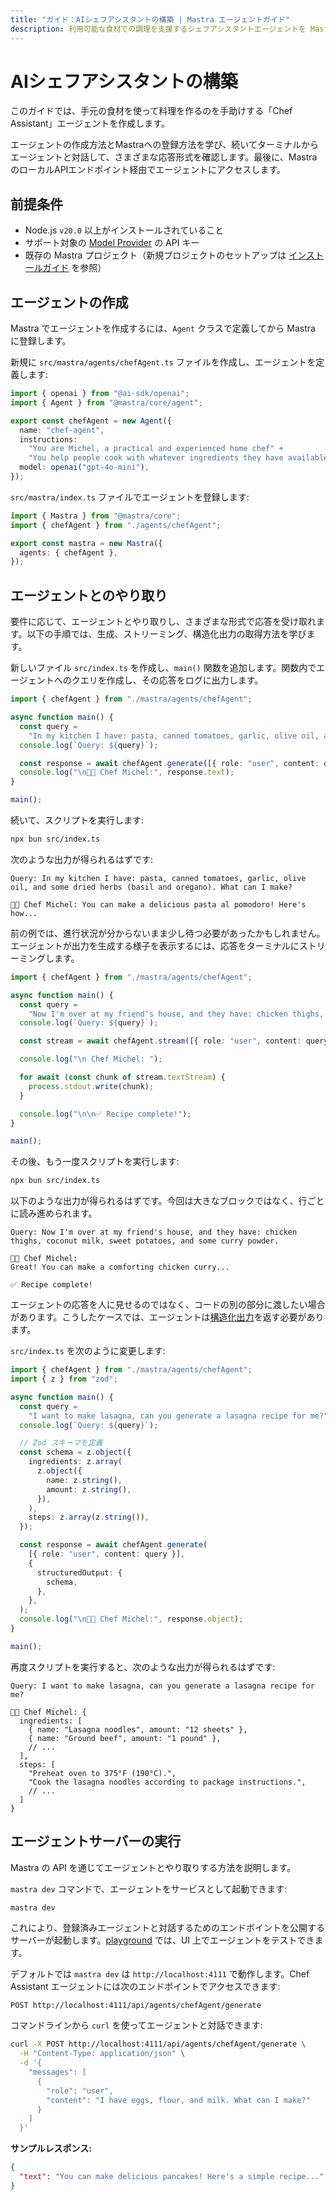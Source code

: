```yaml
---
title: "ガイド：AIシェフアシスタントの構築 | Mastra エージェントガイド"
description: 利用可能な食材での調理を支援するシェフアシスタントエージェントを Mastra で作成するためのガイド。
---
```




# AIシェフアシスタントの構築

このガイドでは、手元の食材を使って料理を作るのを手助けする「Chef Assistant」エージェントを作成します。

エージェントの作成方法とMastraへの登録方法を学び、続いてターミナルからエージェントと対話して、さまざまな応答形式を確認します。最後に、MastraのローカルAPIエンドポイント経由でエージェントにアクセスします。

<YouTube id="_tZhOqHCrF0" />

## 前提条件

- Node.js `v20.0` 以上がインストールされていること
- サポート対象の [Model Provider](/models) の API キー
- 既存の Mastra プロジェクト（新規プロジェクトのセットアップは [インストールガイド](/docs/getting-started/installation) を参照）

## エージェントの作成

Mastra でエージェントを作成するには、`Agent` クラスで定義してから Mastra に登録します。

<Steps>

<StepItem>

新規に `src/mastra/agents/chefAgent.ts` ファイルを作成し、エージェントを定義します:

```ts copy title="src/mastra/agents/chefAgent.ts"
import { openai } from "@ai-sdk/openai";
import { Agent } from "@mastra/core/agent";

export const chefAgent = new Agent({
  name: "chef-agent",
  instructions:
    "You are Michel, a practical and experienced home chef" +
    "You help people cook with whatever ingredients they have available.",
  model: openai("gpt-4o-mini"),
});
```

</StepItem>

<StepItem>

`src/mastra/index.ts` ファイルでエージェントを登録します:

```ts copy title="src/mastra/index.ts" {2, 5}
import { Mastra } from "@mastra/core";
import { chefAgent } from "./agents/chefAgent";

export const mastra = new Mastra({
  agents: { chefAgent },
});
```

</StepItem>

</Steps >

## エージェントとのやり取り

要件に応じて、エージェントとやり取りし、さまざまな形式で応答を受け取れます。以下の手順では、生成、ストリーミング、構造化出力の取得方法を学びます。

<Steps>

<StepItem>

新しいファイル `src/index.ts` を作成し、`main()` 関数を追加します。関数内でエージェントへのクエリを作成し、その応答をログに出力します。

```ts copy title="src/index.ts"
import { chefAgent } from "./mastra/agents/chefAgent";

async function main() {
  const query =
    "In my kitchen I have: pasta, canned tomatoes, garlic, olive oil, and some dried herbs (basil and oregano). What can I make?";
  console.log(`Query: ${query}`);

  const response = await chefAgent.generate([{ role: "user", content: query }]);
  console.log("\n👨‍🍳 Chef Michel:", response.text);
}

main();
```

続いて、スクリプトを実行します:

```bash copy
npx bun src/index.ts
```

次のような出力が得られるはずです:

```
Query: In my kitchen I have: pasta, canned tomatoes, garlic, olive oil, and some dried herbs (basil and oregano). What can I make?

👨‍🍳 Chef Michel: You can make a delicious pasta al pomodoro! Here's how...
```

</StepItem>

<StepItem>

前の例では、進行状況が分からないまま少し待つ必要があったかもしれません。エージェントが出力を生成する様子を表示するには、応答をターミナルにストリーミングします。

```ts copy title="src/index.ts"
import { chefAgent } from "./mastra/agents/chefAgent";

async function main() {
  const query =
    "Now I'm over at my friend's house, and they have: chicken thighs, coconut milk, sweet potatoes, and some curry powder.";
  console.log(`Query: ${query}`);

  const stream = await chefAgent.stream([{ role: "user", content: query }]);

  console.log("\n Chef Michel: ");

  for await (const chunk of stream.textStream) {
    process.stdout.write(chunk);
  }

  console.log("\n\n✅ Recipe complete!");
}

main();
```

その後、もう一度スクリプトを実行します:

```bash copy
npx bun src/index.ts
```

以下のような出力が得られるはずです。今回は大きなブロックではなく、行ごとに読み進められます。

```
Query: Now I'm over at my friend's house, and they have: chicken thighs, coconut milk, sweet potatoes, and some curry powder.

👨‍🍳 Chef Michel:
Great! You can make a comforting chicken curry...

✅ Recipe complete!
```

</StepItem>

<StepItem>

エージェントの応答を人に見せるのではなく、コードの別の部分に渡したい場合があります。こうしたケースでは、エージェントは[構造化出力](/docs/agents/overview#structured-output)を返す必要があります。

`src/index.ts` を次のように変更します:

```ts copy title="src/index.ts"
import { chefAgent } from "./mastra/agents/chefAgent";
import { z } from "zod";

async function main() {
  const query =
    "I want to make lasagna, can you generate a lasagna recipe for me?";
  console.log(`Query: ${query}`);

  // Zod スキーマを定義
  const schema = z.object({
    ingredients: z.array(
      z.object({
        name: z.string(),
        amount: z.string(),
      }),
    ),
    steps: z.array(z.string()),
  });

  const response = await chefAgent.generate(
    [{ role: "user", content: query }],
    {
      structuredOutput: {
        schema,
      },
    },
  );
  console.log("\n👨‍🍳 Chef Michel:", response.object);
}

main();
```

再度スクリプトを実行すると、次のような出力が得られるはずです:

```
Query: I want to make lasagna, can you generate a lasagna recipe for me?

👨‍🍳 Chef Michel: {
  ingredients: [
    { name: "Lasagna noodles", amount: "12 sheets" },
    { name: "Ground beef", amount: "1 pound" },
    // ...
  ],
  steps: [
    "Preheat oven to 375°F (190°C).",
    "Cook the lasagna noodles according to package instructions.",
    // ...
  ]
}
```

</StepItem>

</Steps >

## エージェントサーバーの実行

Mastra の API を通じてエージェントとやり取りする方法を説明します。

<Steps>

<StepItem>

`mastra dev` コマンドで、エージェントをサービスとして起動できます:

```bash copy
mastra dev
```

これにより、登録済みエージェントと対話するためのエンドポイントを公開するサーバーが起動します。[playground](/docs/getting-started/studio) では、UI 上でエージェントをテストできます。

</StepItem>

<StepItem>

デフォルトでは `mastra dev` は `http://localhost:4111` で動作します。Chef Assistant エージェントには次のエンドポイントでアクセスできます:

```
POST http://localhost:4111/api/agents/chefAgent/generate
```

</StepItem>

<StepItem>

コマンドラインから `curl` を使ってエージェントと対話できます:

```bash copy
curl -X POST http://localhost:4111/api/agents/chefAgent/generate \
  -H "Content-Type: application/json" \
  -d '{
    "messages": [
      {
        "role": "user",
        "content": "I have eggs, flour, and milk. What can I make?"
      }
    ]
  }'
```

**サンプルレスポンス:**

```json
{
  "text": "You can make delicious pancakes! Here's a simple recipe..."
}
```

</StepItem>

</Steps>